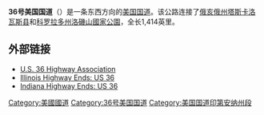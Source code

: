 '''36号美国国道'''（{{lang-en|'''U.S. Route 36'''}}）是一条东西方向的[[美国国道|美国国道]]。该公路连接了[[俄亥俄州|俄亥俄州]][[塔斯卡羅瓦斯縣_(俄亥俄州)|塔斯卡洛瓦斯县]]和[[科罗拉多州|科罗拉多州]][[洛磯山國家公園|洛磯山國家公園]]，全长1,414英里。

== 外部链接 ==
* [http://www.ushwy36.com/ U.S. 36 Highway Association]{{Wayback|url=http://www.ushwy36.com/ |date=20210125041642 }}
* [https://web.archive.org/web/20111007193752/http://highwayexplorer.com/il_EndsPage.php?id=2036&section=1 Illinois Highway Ends: US 36]
* [https://web.archive.org/web/20111007193837/http://highwayexplorer.com/EndsPage.php?id=2036&section=1 Indiana Highway Ends: US 36]
{{美国国道}}
[[Category:美國國道|Category:美國國道]]
[[Category:36号美国国道|Category:36号美国国道]]
[[Category:美国国道印第安纳州段|Category:美国国道印第安纳州段]]